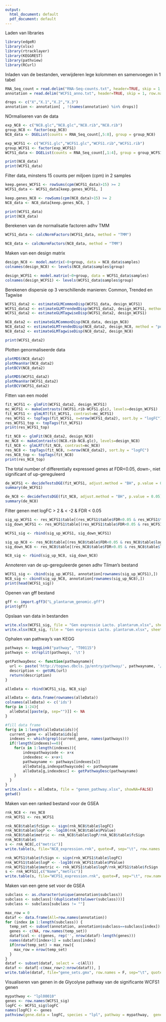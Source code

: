 ---
output:
  html_document: default
  pdf_document: default
---

Laden van libraries
```{r}
library(edgeR)
library(xlsx)
library(rtracklayer)
library(KEGGREST)
library(pathview)
library(RCurl)
```

Inladen van de bestanden, verwijderen lege kolommen en samenvoegen in 1 tabel
```{r}
RNA_Seq_count = read.delim("RNA-Seq-counts.txt", header=TRUE, skip = 1, row.names = 1)
annotation = read.delim("WCFS1_anno.txt", header=TRUE, skip = 1, row.names = 1)

drops <- c("X","X.1","X.2","X.3")
annotation <- annotation[ , !(names(annotation) %in% drops)]
```

NOrmaliseren van de data
```{r}
exp_NC8 <- c("NC8.glc","NC8.glc","NC8.rib","NC8.rib")
group_NC8 <- factor(exp_NC8)
NC8_data <- DGEList(counts = RNA_Seq_count[,5:8], group = group_NC8)

exp_WCFS1 <- c("WCFS1.glc","WCFS1.glc","WCFS1.rib","WCFS1.rib")
group_WCFS1 <- factor(exp_WCFS1)
WCFS1_data <- DGEList(counts = RNA_Seq_count[,1:4], group = group_WCFS1)

print(NC8_data)
print(WCFS1_data)
```

Filter data, minstens 15 counts per miljoen (cpm) in 2 samples
```{r}
keep.genes_WCFS1 <- rowSums(cpm(WCFS1_data)>15) >= 2
WCFS1_data <- WCFS1_data[keep.genes_WCFS1, ]

keep.genes_NC8 <- rowSums(cpm(NC8_data)>15) >= 2
NC8_data <- NC8_data[keep.genes_NC8, ]

print(WCFS1_data)
print(NC8_data)
```

Berekenen van de normalisatie factoren adhv TMM
```{r}
WCFS1_data <- calcNormFactors(WCFS1_data, method = "TMM")

NC8_data <- calcNormFactors(NC8_data, method = "TMM")
```

Maken van een design matrix
```{r}
design_NC8 <- model.matrix(~0+group, data = NC8_data$samples)
colnames(design_NC8) <- levels(NC8_data$samples$group)

design_WCFS1 <- model.matrix(~0+group, data = WCFS1_data$samples)
colnames(design_WCFS1) <- levels(WCFS1_data$samples$group)
```

Berekenen dispersie op 3 verschillende manieren: Common, Trended en Tagwise
```{r}
WCFS1_data2 <- estimateGLMCommonDisp(WCFS1_data, design_WCFS1)
WCFS1_data2 <- estimateGLMTrendedDisp(WCFS1_data2, design_WCFS1, method = "power")
WCFS1_data2 <- estimateGLMTagwiseDisp(WCFS1_data2, design_WCFS1)

NC8_data2 <- estimateGLMCommonDisp(NC8_data, design_NC8)
NC8_data2 <- estimateGLMTrendedDisp(NC8_data2, design_NC8, method = "power")
NC8_data2 <- estimateGLMTagwiseDisp(NC8_data2, design_NC8)

print(WCFS1_data2)
```

Plotten genormaliseerde data
```{r}
plotMDS(NC8_data2)
plotMeanVar(NC8_data2)
plotBCV(NC8_data2)

plotMDS(WCFS1_data2)
plotMeanVar(WCFS1_data2)
plotBCV(WCFS1_data2)
```

Fitten van een model
```{r}
fit_WCFS1 <- glmFit(WCFS1_data2, design_WCFS1)
mc_WCFS1 <- makeContrasts((WCFS1.rib-WCFS1.glc), levels=design_WCFS1)
fit_WCFS1 <- glmLRT(fit_WCFS1, contrast=mc_WCFS1)
res_WCFS1 <- topTags(fit_WCFS1, n=nrow(WCFS1_data2), sort.by = "logFC")
res_WCFS1_top <- topTags(fit_WCFS1)
print(res_WCFS1_top)

fit_NC8 <- glmFit(NC8_data2, design_NC8)
mc_NC8 <- makeContrasts((NC8.rib-NC8.glc), levels=design_NC8)
fit_NC8 <- glmLRT(fit_NC8, contrast=mc_NC8)
res_NC8 <- topTags(fit_NC8, n=nrow(NC8_data2), sort.by = "logFC")
res_NC8_top <- topTags(fit_NC8)
print(res_NC8_top)
```

The total number of differentially expressed genes at FDR<0.05, down-, niet significant of up-gereguleerd
```{r}
de_WCFS1 <- decideTestsDGE(fit_WCFS1, adjust.method = "BH", p.value = 0.05)
summary(de_WCFS1)

de_NC8 <- decideTestsDGE(fit_NC8, adjust.method = "BH", p.value = 0.05)
summary(de_NC8)
```

Filter genen met logFC > 2 & < -2 & FDR < 0.05
```{r}

sig_up_WCFS1 <- res_WCFS1$table[(res_WCFS1$table$FDR<0.05 & res_WCFS1$table$logFC > 2), ]
sig_down_WCFS1 <- res_WCFS1$table[(res_WCFS1$table$FDR<0.05 & res_WCFS1$table$logFC < -2), ]

WCFS1_sig <- rbind(sig_up_WCFS1, sig_down_WCFS1)

sig_up_NC8 <- res_NC8$table[(res_NC8$table$FDR<0.05 & res_NC8$table$logFC > 2), ]
sig_down_NC8 <- res_NC8$table[(res_NC8$table$FDR<0.05 & res_NC8$table$logFC < -2), ]

NC8_sig <- rbind(sig_up_NC8, sig_down_NC8)
```

Annoteren van de up-gereguleerde genen adhv Tilman's bestand
```{r}
WCFS1_sig <- cbind(sig_up_WCFS1, annotation[rownames(sig_up_WCFS1),])
NC8_sig <- cbind(sig_up_NC8, annotation[rownames(sig_up_NC8),])
print(head(WCFS1_sig))
```

Openen van gff bestand
```{r}
gff <- import.gff3("L_plantarum_genomic.gff")
print(gff)
```

Opslaan van data in bestanden
```{r}
write.xlsx(WCFS1_sig, file = "Gen expressie Lacto. plantarum.xlsx", sheetName = "WCFS1 significant", append = T)
write.xlsx(NC8_sig, file = "Gen expressie Lacto. plantarum.xlsx", sheetName = "NC8 significant", append = T)
```

Ophalen van pathway's van KEGG
```{r}
pathways <- keggLink("pathway", "T00115")
pathways <- strsplit(pathways, '\t')

getPathwayDesc <- function(pathwayname){
  url <- paste('http://togows.dbcls.jp/entry/pathway/', pathwayname, '/name', sep="")
  description <- getURL(url)
  return(description)
}

alleData <- rbind(WCFS1_sig, NC8_sig)

alleData <- data.frame(rownames(alleData))
colnames(alleData) <- c('ids')
for(p in 1:24){
  alleData[[paste(p, sep="")]] <- NA
}

#fill data frame
for(g in 1:length(alleData$ids)){
  current_gene <- alleData$ids[g]
  indexes <- which(grepl(current_gene, names(pathways)))
  if(!length(indexes)==0){
    for(x in 1:length(indexes)){
        indexpathwaycode <- x+x
        indexdesc <- x+x+1
        pathwayname <- pathways[indexes[x]]
        alleData[g,indexpathwaycode] <- pathwayname
        alleData[g,indexdesc] <- getPathwayDesc(pathwayname)
    }
  }
}
write.xlsx(x = alleData, file = "genen_pathway.xlsx", showNA=FALSE)
getwd()
```

Maken van een ranked bestand voor de GSEA
```{r}
rnk_NC8 <- res_NC8
rnk_WCFS1 <- res_WCFS1

rnk_NC8$table$fcSign <- sign(rnk_NC8$table$logFC)
rnk_NC8$table$logP <- -log10(rnk_NC8$table$PValue)
rnk_NC8$table$metric <- rnk_NC8$table$logP/rnk_NC8$table$fcSign
rnk_NC8$table$
s <- rnk_NC8[,c("metric")]
write.table(s, file="NC8_expression.rnk", quote=F, sep="\t", row.names = F)

rnk_WCFS1$table$fcSign <- sign(rnk_WCFS1$table$logFC)
rnk_WCFS1$table$logP <- -log10(rnk_WCFS1$table$PValue)
rnk_WCFS1$table$metric <- rnk_WCFS1$table$logP/rnk_WCFS1$table$fcSign
s <- rnk_WCFS1[,c("Name","metric")]
write.table(s, file="WCFS1_expression.rnk", quote=F, sep="\t", row.names = F)

```

Maken van een gene set voor de GSEA
```{r}
subclass <- as.character(unique(annotation$subclass))
subclass <- subclass[!(duplicated(tolower(subclass)))]
subclass <- subclass[subclass != ""]

max_row = 0
dataf <- data.frame(All=row.names(annotation))
for (index in 1:length(subclass)) {
  temp_set <- subset(annotation, annotation$subclass==subclass[index])['subclass']
  genes <- c(NA, row.names(temp_set))
  dataf$col <- c(genes, rep('', nrow(dataf)-length(genes)))
  names(dataf)[index+1] = subclass[index]
  if(nrow(temp_set) > max_row){
    max_row = nrow(temp_set)
  }
}
dataf <- subset(dataf, select = -c(All))
dataf <- dataf[-c(max_row+2:nrow(dataf)), ]
write.table(dataf, file="gene_sets.gmx", row.names = F, sep="\t", quote = F)
```

Visualiseren van genen in de Glycolyse pathway van de significante WCFS1 genen
```{r}
mypathway <- "lpl00010"
genes <- row.names(WCFS1_sig)
logFC <- WCFS1_sig$logFC
names(logFC) <- genes
pathview(gene.data = logFC, species = "lpl", pathway = mypathway,  gene.idtype = "KEGG")

```






